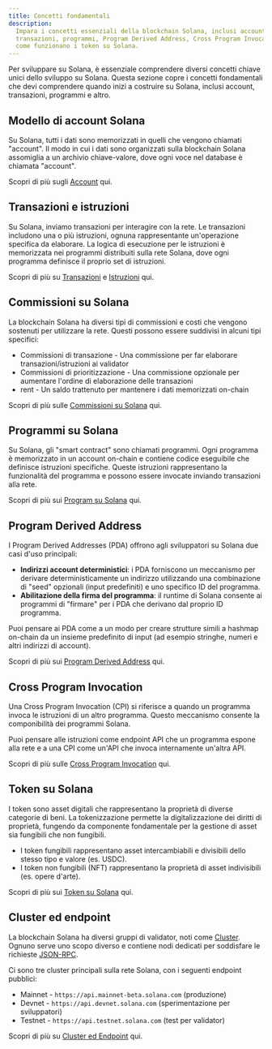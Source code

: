 ```yaml
---
title: Concetti fondamentali
description:
  Impara i concetti essenziali della blockchain Solana, inclusi account,
  transazioni, programmi, Program Derived Address, Cross Program Invocation e
  come funzionano i token su Solana.
---
```


Per sviluppare su Solana, è essenziale comprendere diversi concetti chiave unici
dello sviluppo su Solana. Questa sezione copre i concetti fondamentali che devi
comprendere quando inizi a costruire su Solana, inclusi account, transazioni,
programmi e altro.

## Modello di account Solana

Su Solana, tutti i dati sono memorizzati in quelli che vengono chiamati
"account". Il modo in cui i dati sono organizzati sulla blockchain Solana
assomiglia a un archivio chiave-valore, dove ogni voce nel database è chiamata
"account".

Scopri di più sugli [Account](/docs/core/accounts) qui.

## Transazioni e istruzioni

Su Solana, inviamo transazioni per interagire con la rete. Le transazioni
includono una o più istruzioni, ognuna rappresentante un'operazione specifica da
elaborare. La logica di esecuzione per le istruzioni è memorizzata nei programmi
distribuiti sulla rete Solana, dove ogni programma definisce il proprio set di
istruzioni.

Scopri di più su [Transazioni](/docs/core/transactions) e
[Istruzioni](/docs/core/transactions#instruction) qui.

## Commissioni su Solana

La blockchain Solana ha diversi tipi di commissioni e costi che vengono
sostenuti per utilizzare la rete. Questi possono essere suddivisi in alcuni tipi
specifici:

- Commissioni di transazione - Una commissione per far elaborare
  transazioni/istruzioni ai validator
- Commissioni di prioritizzazione - Una commissione opzionale per aumentare
  l'ordine di elaborazione delle transazioni
- rent - Un saldo trattenuto per mantenere i dati memorizzati on-chain

Scopri di più sulle [Commissioni su Solana](/docs/core/fees) qui.

## Programmi su Solana

Su Solana, gli "smart contract" sono chiamati programmi. Ogni programma è
memorizzato in un account on-chain e contiene codice eseguibile che definisce
istruzioni specifiche. Queste istruzioni rappresentano la funzionalità del
programma e possono essere invocate inviando transazioni alla rete.

Scopri di più sui [Program su Solana](/docs/core/programs) qui.

## Program Derived Address

I Program Derived Addresses (PDA) offrono agli sviluppatori su Solana due casi
d'uso principali:

- **Indirizzi account deterministici**: i PDA forniscono un meccanismo per
  derivare deterministicamente un indirizzo utilizzando una combinazione di
  "seed" opzionali (input predefiniti) e uno specifico ID del programma.
- **Abilitazione della firma del programma**: il runtime di Solana consente ai
  programmi di "firmare" per i PDA che derivano dal proprio ID programma.

Puoi pensare ai PDA come a un modo per creare strutture simili a hashmap
on-chain da un insieme predefinito di input (ad esempio stringhe, numeri e altri
indirizzi di account).

Scopri di più sui [Program Derived Address](/docs/core/pda) qui.

## Cross Program Invocation

Una Cross Program Invocation (CPI) si riferisce a quando un programma invoca le
istruzioni di un altro programma. Questo meccanismo consente la componibilità
dei programmi Solana.

Puoi pensare alle istruzioni come endpoint API che un programma espone alla rete
e a una CPI come un'API che invoca internamente un'altra API.

Scopri di più sulle [Cross Program Invocation](/docs/core/cpi) qui.

## Token su Solana

I token sono asset digitali che rappresentano la proprietà di diverse categorie
di beni. La tokenizzazione permette la digitalizzazione dei diritti di
proprietà, fungendo da componente fondamentale per la gestione di asset sia
fungibili che non fungibili.

- I token fungibili rappresentano asset intercambiabili e divisibili dello
  stesso tipo e valore (es. USDC).
- I token non fungibili (NFT) rappresentano la proprietà di asset indivisibili
  (es. opere d'arte).

Scopri di più sui [Token su Solana](/docs/core/tokens) qui.

## Cluster ed endpoint

La blockchain Solana ha diversi gruppi di validator, noti come
[Cluster](/docs/references/clusters). Ognuno serve uno scopo diverso e contiene
nodi dedicati per soddisfare le richieste [JSON-RPC](/docs/rpc/).

Ci sono tre cluster principali sulla rete Solana, con i seguenti endpoint
pubblici:

- Mainnet - `https://api.mainnet-beta.solana.com` (produzione)
- Devnet - `https://api.devnet.solana.com` (sperimentazione per sviluppatori)
- Testnet - `https://api.testnet.solana.com` (test per validator)

Scopri di più su [Cluster ed Endpoint](/docs/references/clusters) qui.
